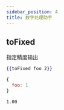 ```yaml
---
sidebar_position: 4
title: 数字处理助手
---
```


## toFixed

指定精度输出

<Tabs>
<TabItem value="input" label="输入" default>

```handlebars
{{toFixed foo 2}}
```

```js
{
  foo: 1
}
```

</TabItem>
<TabItem value="output" label="输出">

```text
1.00
```

</TabItem>
</Tabs>
